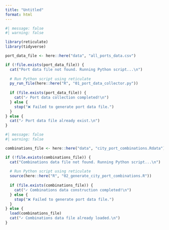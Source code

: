 ```yaml
---
title: "Untitled"
format: html
---
```


```r
#| message: false
#| warning: false

library(reticulate)
library(tidyverse)

port_data_file <- here::here("data", "all_ports_data.csv")

if (!file.exists(port_data_file)) {
  cat("Port data file not found. Running Python script...\n")
  
  # Run Python script using reticulate
  py_run_file(here::here("R", "01_port_data_collector.py"))
  
  if (file.exists(port_data_file)) {
    cat("✓ Port data collection completed!\n")
  } else {
    stop("❌ Failed to generate port data file.")
  }
} else {
  cat("✓ Port data file already exist.\n")
}


```


```r
#| message: false
#| warning: false

combinations_file <- here::here("data", "city_port_combinations.Rdata")

if (!file.exists(combinations_file)) {
  cat("Combinations data file not found. Running Python script...\n")
  
  # Run Python script using reticulate
  source(here::here("R", "02_generate_city_port_combinations.R"))
  
  if (file.exists(combinations_file)) {
    cat("✓ Combinations data construction completed!\n")
  } else {
    stop("❌ Failed to generate port data file.")
  }
} else {
  load(combinations_file)
  cat("✓ Combinations data file already loaded.\n")
}


```



```r

```